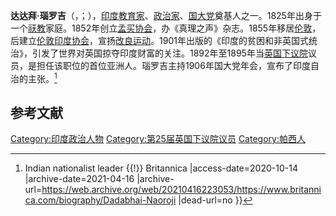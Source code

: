 {{NoteTA|zh-cn:瑙罗吉; zh-hk:瑙羅吉; zh-tw:納奧羅吉}}
'''达达拜·瑙罗吉'''（{{Lang-hi|दादा भाई नौरोजी|dada bhai nauroji}}，{{Lang-en|Dadabhai Naoroji}}；{{bd|1825年|9月4日|1917年|6月30日|}}），[[印度|印度]][[教育家|教育家]]、[[政治家|政治家]]、[[国大党|国大党]]奠基人之一。1825年出身于一个[[祆教|祆教]]家庭。1852年创立[[孟买协会|孟买协会]]，办《真理之声》杂志。1855年移居[[伦敦|伦敦]]，后建立[[伦敦印度协会|伦敦印度协会]]，宣扬[[改良运动|改良运动]]。1901年出版的《印度的贫困和非英国式统治》，引发了世界对英国掠夺印度财富的关注。1892年至1895年当[[英国下议院|英国下议院]]议员，是担任该职位的首位亚洲人。瑙罗吉主持1906年国大党年会，宣布了印度自治的主张。<ref>{{Cite web |url=https://www.britannica.com/biography/Dadabhai-Naoroji |title=Dadabhai Naoroji {{!}} Indian nationalist leader {{!}} Britannica |access-date=2020-10-14 |archive-date=2021-04-16 |archive-url=https://web.archive.org/web/20210416223053/https://www.britannica.com/biography/Dadabhai-Naoroji |dead-url=no }}</ref>

== 参考文献 ==
{{Reflist}}

{{DEFAULTSORT:Naoroji, Dadabhai}}
[[Category:印度政治人物|Category:印度政治人物]]
[[Category:第25届英国下议院议员|Category:第25届英国下议院议员]]
[[Category:帕西人|Category:帕西人]]

{{印度人物小作品}}